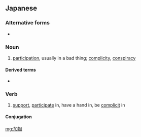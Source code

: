 ==Japanese==
{{ja-kanjitab|か|たん|yomi=on}}

===Alternative forms===
* {{l|ja|荷担}}

===Noun===
{{ja-noun|かたん}}

# [[participation]], usually in a bad thing; [[complicity]], [[conspiracy]]

====Derived terms====
* {{ja-r|荷担者|かたんしゃ|gloss=accomplice}}

===Verb===
{{ja-verb-suru|tr=intrans|かたん}}

# [[support]], [[participate]] in, have a hand in, be [[complicit]] in
#: {{ja-usex|いじめに加担する子ども|いじめ に かたん する こども|children involved in bullying}}

====Conjugation====
{{ja-suru|かたん}}

[[mg:加担]]